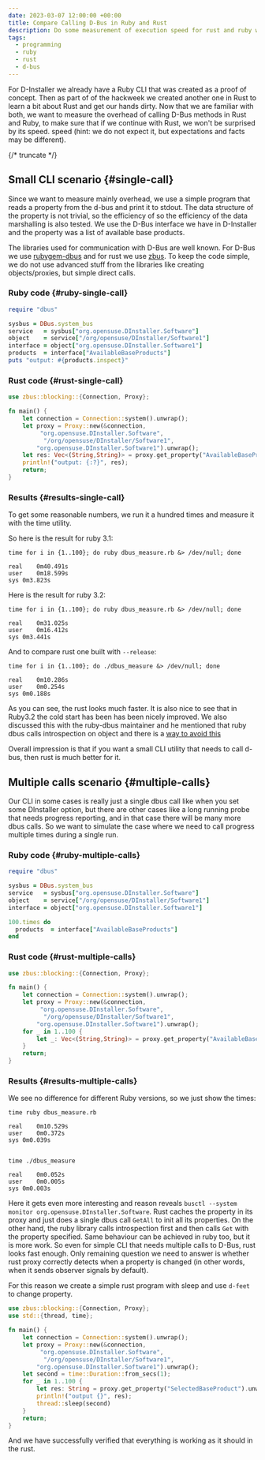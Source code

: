 ```yaml
---
date: 2023-03-07 12:00:00 +00:00
title: Compare Calling D-Bus in Ruby and Rust
description: Do some measurement of execution speed for rust and ruby when communicate with D-Bus
tags:
  - programming
  - ruby
  - rust
  - d-bus
---
```


For D-Installer we already have a Ruby CLI that was created as a proof of concept. Then as part of
of the hackweek we created another one in Rust to learn a bit about Rust and get our hands dirty.
Now that we are familiar with both, we want to measure the overhead of calling D-Bus methods
in Rust and Ruby, to make sure that if we continue with Rust, we won't be surprised by its speed.
speed (hint: we do not expect it, but expectations and facts may be different).

{/* truncate */}

## Small CLI scenario {#single-call}

Since we want to measure mainly overhead, we use a simple program that reads a
property from the d-bus and print it to stdout. The data structure of the property is not trivial, so the efficiency of
so the efficiency of the data marshalling is also tested. We use the D-Bus interface we have in D-Installer
and the property was a list of available base products.

The libraries used for communication with D-Bus are well known. For D-Bus we use
[rubygem-dbus](https://github.com/mvidner/ruby-dbus) and for rust we use
[zbus](https://docs.rs/zbus/latest/zbus/). To keep the code simple, we do not use advanced stuff
from the libraries like creating objects/proxies, but simple direct calls.

### Ruby code {#ruby-single-call}

```rb
require "dbus"

sysbus = DBus.system_bus
service   = sysbus["org.opensuse.DInstaller.Software"]
object    = service["/org/opensuse/DInstaller/Software1"]
interface = object["org.opensuse.DInstaller.Software1"]
products  = interface["AvailableBaseProducts"]
puts "output: #{products.inspect}"
```

### Rust code {#rust-single-call}

```rust
use zbus::blocking::{Connection, Proxy};

fn main() {
    let connection = Connection::system().unwrap();
    let proxy = Proxy::new(&connection,
         "org.opensuse.DInstaller.Software",
          "/org/opensuse/DInstaller/Software1",
        "org.opensuse.DInstaller.Software1").unwrap();
    let res: Vec<(String,String)> = proxy.get_property("AvailableBaseProducts").unwrap();
    println!("output: {:?}", res);
    return;
}
```

### Results {#results-single-call}

To get some reasonable numbers, we run it a hundred times and measure it with the time utility.

So here is the result for ruby 3.1:
```
time for i in {1..100}; do ruby dbus_measure.rb &> /dev/null; done

real	0m40.491s
user	0m18.599s
sys	0m3.823s
```

Here is the result for ruby 3.2:
```
time for i in {1..100}; do ruby dbus_measure.rb &> /dev/null; done

real	0m31.025s
user	0m16.412s
sys	0m3.441s
```

And to compare rust one built with `--release`:

```
time for i in {1..100}; do ./dbus_measure &> /dev/null; done

real	0m10.286s
user	0m0.254s
sys	0m0.188s
```

As you can see, the rust looks much faster. It is also nice to see that in Ruby3.2 the cold start has been
has been nicely improved. We also discussed this with the ruby-dbus maintainer and he mentioned that ruby
dbus calls introspection on object and there is a
[way to avoid this](https://github.com/mvidner/ruby-dbus/blob/master/examples/no-introspect/tracker-test.rb)

Overall impression is that if you want a small CLI utility that needs to call d-bus, then rust is much better for it.

## Multiple calls scenario {#multiple-calls}

Our CLI in some cases is really just a single dbus call like when you set some DInstaller option, but
there are other cases like a long running probe that needs progress reporting, and in that case
there will be many more dbus calls. So we want to simulate the case where we need to call progress multiple
times during a single run.

### Ruby code {#ruby-multiple-calls}

```rb
require "dbus"

sysbus = DBus.system_bus
service   = sysbus["org.opensuse.DInstaller.Software"]
object    = service["/org/opensuse/DInstaller/Software1"]
interface = object["org.opensuse.DInstaller.Software1"]

100.times do
  products  = interface["AvailableBaseProducts"]
end
```

### Rust code {#rust-multiple-calls}

```rust
use zbus::blocking::{Connection, Proxy};

fn main() {
    let connection = Connection::system().unwrap();
    let proxy = Proxy::new(&connection,
         "org.opensuse.DInstaller.Software",
          "/org/opensuse/DInstaller/Software1",
        "org.opensuse.DInstaller.Software1").unwrap();
    for _ in 1..100 {
        let _: Vec<(String,String)> = proxy.get_property("AvailableBaseProducts").unwrap();
    }
    return;
}
```

### Results {#results-multiple-calls}

We see no difference for different Ruby versions, so we just show the times:

```
time ruby dbus_measure.rb

real	0m10.529s
user	0m0.372s
sys	0m0.039s


time ./dbus_measure

real	0m0.052s
user	0m0.005s
sys	0m0.003s
```

Here it gets even more interesting and reason reveals `busctl --system monitor org.opensuse.DInstaller.Software`.
Rust caches the property in its proxy and just does a single dbus call `GetAll` to init all its properties.
On the other hand, the ruby library calls introspection first and then calls `Get` with the property specified.
Same behaviour can be achieved in ruby too, but it is more work. So even for simple CLI that needs multiple
calls to D-Bus, rust looks fast enough. Only remaining question we need to answer is whether rust proxy
correctly detects when a property is changed (in other words, when it sends observer signals by default).

For this reason we create a simple rust program with sleep and use `d-feet` to change property.

```rust
use zbus::blocking::{Connection, Proxy};
use std::{thread, time};

fn main() {
    let connection = Connection::system().unwrap();
    let proxy = Proxy::new(&connection,
         "org.opensuse.DInstaller.Software",
          "/org/opensuse/DInstaller/Software1",
        "org.opensuse.DInstaller.Software1").unwrap();
    let second = time::Duration::from_secs(1);
    for _ in 1..100 {
        let res: String = proxy.get_property("SelectedBaseProduct").unwrap();
        println!("output {}", res);
        thread::sleep(second)
    }
    return;
}
```

And we have successfully verified that everything is working as it should in the rust.
